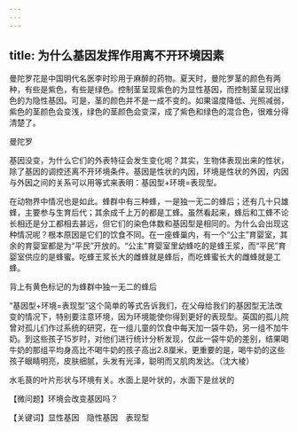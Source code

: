 ```yaml
---
---
---
```

title: 为什么基因发挥作用离不开环境因素
---




曼陀罗花是中国明代名医李时珍用于麻醉的药物。夏天时，曼陀罗茎的颜色有两种，有些是紫色，有些是绿色。控制茎呈现紫色的为显性基因，而控制茎呈现出绿色的为隐性基因。可是，茎的颜色并不是一成不变的。如果温度降低、光照减弱，紫色的茎颜色会变浅，绿色的茎颜色会变深，成了紫色和绿色的混合色，很难分得清楚了。

曼陀罗



基因没变，为什么它们的外表特征会发生变化呢？其实，生物体表现出来的性状，除了基因的调控还离不开环境条件。基因是性状的内因，环境是性状的外因，内因与外因之间的关系可以用等式来表明：基因型+环境=表现型。

在动物界中情况也是如此。蜂群中有三种蜂，一是独一无二的蜂后；还有几十只雄蜂，主要参与生育后代；其余成千上万的都是工蜂。虽然看起来，蜂后和工蜂不论长相还是分工都相去甚远，但它们的染色体数和基因型是相同的。为什么会出现这种情况呢？根本原因是它们的饮食不同。在一座蜂巢内，有一个“公主”育婴室，其余的育婴室都是为“平民”开放的。“公主”育婴室里幼蜂吃的是蜂王浆，而“平民”育婴室供应的是蜂蜜。吃蜂王浆长大的雌蜂就是蜂后，而吃蜂蜜长大的雌蜂就是工蜂。

背上有黄色标记的为蜂群中独一无二的蜂后



“基因型+环境=表现型”这个简单的等式告诉我们，在父母给我们的基因型无法改变的情况下，特别要注意环境，因为环境能使你得到更好的表现型。英国的孤儿院曾对孤儿们作过系统的研究，在一组儿童的饮食中每天加一袋牛奶，另一组不加牛奶。到这些孩子15岁时，对他们进行统计分析发现，仅此一袋牛奶的差别，结果喝牛奶的那组平均身高比不喝牛奶的孩子高出2.8厘米，更重要的是，喝牛奶的这些孩子眼睛明亮，皮肤细腻，头发有光泽，聪明而又肌肉发达。（沈大棱）

水毛茛的叶片形状与环境有关。水面上是叶状的，水面下是丝状的





【微问题】环境会改变基因吗？

【关键词】显性基因　隐性基因　表现型
